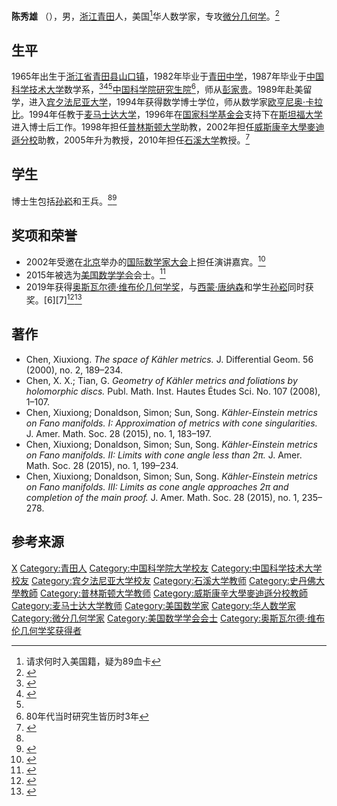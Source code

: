 {{Otheruses|other=名为陈秀雄的其他人物|陈秀雄}}

'''陈秀雄''' （{{bd|1965年||}}），男，[[浙江|浙江]][[青田|青田]]人，美国{{dubious}}<ref>请求何时入美国籍，疑为89血卡</ref>华人数学家，专攻[[微分几何学|微分几何学]]。<ref>{{Cite web|url=http://www.math.stonybrook.edu/~xiu/|title=Xiuxiong Chen|last=|first=|date=|website=Stony Brook University|archive-url=|archive-date=|access-date=8 April 2019}}</ref>

== 生平==
{{disputed}}
1965年出生于[[浙江省|浙江省]][[青田县|青田县]][[山口镇|山口镇]]，1982年毕业于[[青田中学|青田中学]]，1987年毕业于[[中国科学技术大学|中国科学技术大学]]数学系，<ref name=":1">{{Cite web|url=http://news.takungpao.com/paper/q/2014/0515/2478097.html|title=陈秀雄─卡拉比高徒|last=|first=|date=15 May 2014|website=[[Ta_Kung_Pao|Ta Kung Pao]]|archive-url=|archive-date=|access-date=9 April 2019}}</ref><ref>{{Cite web|url=https://www.ustcif.org/default.php/content/4053/|title=陈秀雄孙崧荣获维布伦奖|last=|first=|date=20 November 2018|website=University of Science and Technology of China Initiative Foundation|archive-url=|archive-date=|access-date=9 April 2019}}</ref><ref name=":1" />{{fact|1988年毕业于}}[[中国科学院研究生院|中国科学院研究生院]]<ref>80年代当时研究生皆历时3年</ref>{{dubious}}，师从[[彭家贵|彭家贵]]。1989年赴美留学，进入[[宾夕法尼亚大学|宾夕法尼亚大学]]，1994年获得数学博士学位，师从数学家[[欧亨尼奥·卡拉比|欧亨尼奥·卡拉比]]。1994年任教于[[麦马士达大学|麦马士达大学]]，1996年在[[国家科学基金会|国家科学基金会]]支持下在[[斯坦福大学|斯坦福大学]]进入博士后工作。1998年担任[[普林斯顿大学|普林斯顿大学]]助教，2002年担任[[威斯康辛大學麥迪遜分校|威斯康辛大學麥迪遜分校]]助教，2005年升为教授，2010年担任[[石溪大学|石溪大学]]教授。<ref>{{Cite web|url=http://www.math.stonybrook.edu/~xiu/vitae.pdf|title=Vitae|last=Chen|first=Xiuxiong|date=|website=Stony Brook University|archive-url=|archive-date=|access-date=8 April 2019}}</ref>

== 学生 ==
博士生包括[[孙崧|孙崧]]和王兵。<ref name=":1" /><ref name=":2">{{Cite web|url=https://www.genealogy.math.ndsu.nodak.edu/id.php?id=23053|title=Xiu-Xiong Chen|last=|first=|date=|website=The Mathematics Genealogy Project|archive-url=|archive-date=|access-date=8 April 2019}}</ref>

== 奖项和荣誉 ==
* 2002年受邀在[[北京|北京]]举办的[[国际数学家大会|国际数学家大会]]上担任演讲嘉宾。<ref name="icm2002">{{cite web|url=https://www.mathunion.org/fileadmin/IMU/ICM2002/offline/Beijing/B/Invited_Speakers.htm#4|title=Invited Speakers|last=|first=|date=9 May 2002|website=International Congress of Mathematicians, Beijing 2002|archive-url=|archive-date=|access-date=24 May 2019}}</ref>
* 2015年被选为[[美国数学学会|美国数学学会]]会士。<ref>{{Cite web|url=http://www.ams.org/profession/fellows-list |title=List of Fellows of the American Mathematical Society |website=American Mathematical Society |access-date=8 April 2019}}</ref>
* 2019年获得[[奥斯瓦尔德·维布伦几何学奖|奥斯瓦尔德·维布伦几何学奖]]，与[[西蒙·唐纳森|西蒙·唐纳森]]和学生[[孙崧|孙崧]]同时获奖。[6][7]<ref>{{Cite web|url=http://www.ams.org/news?news_id=4705|title=2019 Oswald Veblen Prize in Geometry to Xiuxiong Chen, Simon Donaldson, and Song Sun|last=|first=|date=19 November 2018|website=American Mathematical Society|archive-url=|archive-date=|access-date=9 April 2019}}</ref><ref name=":0">{{Cite web|url=https://news.stonybrook.edu/homespotlight/stony-brook-faculty-win-prestigious-veblen-prize-in-geometry/|title=Stony Brook Faculty Win Prestigious Veblen Prize in Geometry|last=|first=|date=20 November 2018|website=Stony Brook University|archive-url=|archive-date=|access-date=8 April 2019}}</ref>

== 著作 ==
* Chen, Xiuxiong. ''The space of Kähler metrics.'' J. Differential Geom. 56 (2000), no. 2, 189–234.
* Chen, X. X.; Tian, G. ''Geometry of Kähler metrics and foliations by holomorphic discs.'' Publ. Math. Inst. Hautes Études Sci. No. 107 (2008), 1–107.
* Chen, Xiuxiong; Donaldson, Simon; Sun, Song. ''Kähler-Einstein metrics on Fano manifolds. I: Approximation of metrics with cone singularities.'' J. Amer. Math. Soc. 28 (2015), no. 1, 183–197.
* Chen, Xiuxiong; Donaldson, Simon; Sun, Song. ''Kähler-Einstein metrics on Fano manifolds. II: Limits with cone angle less than 2π.'' J. Amer. Math. Soc. 28 (2015), no. 1, 199–234.
* Chen, Xiuxiong; Donaldson, Simon; Sun, Song. ''Kähler-Einstein metrics on Fano manifolds. III: Limits as cone angle approaches 2π and completion of the main proof.'' J. Amer. Math. Soc. 28 (2015), no. 1, 235–278. 

== 参考来源 ==
{{Reflist}}

{{奥斯瓦尔德·维布伦几何学奖获得者}}

{{authority control}}
{{DEFAULTSORT:Chen, Xiuxiong}}
[[Category:陈姓|X]]
[[Category:青田人|Category:青田人]]
[[Category:中国科学院大学校友|Category:中国科学院大学校友]]
[[Category:中国科学技术大学校友|Category:中国科学技术大学校友]]
[[Category:宾夕法尼亚大学校友|Category:宾夕法尼亚大学校友]]
[[Category:石溪大学教师|Category:石溪大学教师]]
[[Category:史丹佛大學教師|Category:史丹佛大學教師]]
[[Category:普林斯顿大学教师|Category:普林斯顿大学教师]]
[[Category:威斯康辛大學麥迪遜分校教師|Category:威斯康辛大學麥迪遜分校教師]]
[[Category:麦马士达大学教师|Category:麦马士达大学教师]]
[[Category:美国数学家|Category:美国数学家]]
[[Category:华人数学家|Category:华人数学家]]
[[Category:微分几何学家|Category:微分几何学家]]
[[Category:美国数学学会会士|Category:美国数学学会会士]]
[[Category:奥斯瓦尔德·维布伦几何学奖获得者|Category:奥斯瓦尔德·维布伦几何学奖获得者]]